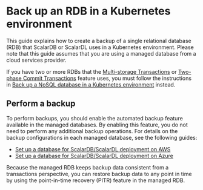 # Back up an RDB in a Kubernetes environment

This guide explains how to create a backup of a single relational database (RDB) that ScalarDB or ScalarDL uses in a Kubernetes environment. Please note that this guide assumes that you are using a managed database from a cloud services provider.

If you have two or more RDBs that the [Multi-storage Transactions](https://github.com/scalar-labs/scalardb/blob/master/docs/multi-storage-transactions.md) or [Two-phase Commit Transactions](https://github.com/scalar-labs/scalardb/blob/master/docs/two-phase-commit-transactions.md) feature uses, you must follow the instructions in [Back up a NoSQL database in a Kubernetes environment](BackupNoSQL.md) instead.

## Perform a backup

To perform backups, you should enable the automated backup feature available in the managed databases. By enabling this feature, you do not need to perform any additional backup operations. For details on the backup configurations in each managed database, see the following guides:

* [Set up a database for ScalarDB/ScalarDL deployment on AWS](SetupDatabaseForAWS.mdx)
* [Set up a database for ScalarDB/ScalarDL deployment on Azure](SetupDatabaseForAzure.mdx)

Because the managed RDB keeps backup data consistent from a transactions perspective, you can restore backup data to any point in time by using the point-in-time recovery (PITR) feature in the managed RDB.
